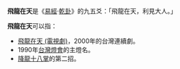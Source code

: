 '''飛龍在天'''是《[[易經|易經]]·[[乾卦|乾卦]]》的九五爻：「飛龍在天，利見大人。」

'''飛龍在天'''可以指：
*[[飛龍在天_(電視劇)|飛龍在天 (電視劇)]]，2000年的台灣連續劇。
*1990年[[台灣燈會|台灣燈會]]的主燈名。
*[[降龍十八掌|降龍十八掌]]的第二招。

{{disambig|Cat=四字作品消歧義}}